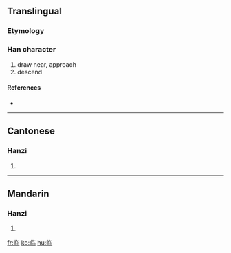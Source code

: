 {{also|臨}}<!-- may be replaced by zh-forms -->
==Translingual==

===Etymology===
{{Han simp|臨}}

===Han character===
{{Han char|rn=2|rad=丨|as=08|sn=9|four=|canj=中中人日 (LLOA)}}

# draw near, approach
# descend

====References====
* {{Han ref|kx=0080.071|hdz=10030.050|uh=4E34|ud=20020}}

----

==Cantonese==

===Hanzi===
{{yue-hanzi|jyut=|y=lam4|tra=臨}}

# {{defn|Cantonese}}

----

==Mandarin==

===Hanzi===
{{cmn-hanzi|tra=臨|pin=[[lín]] ([[lin2]])|wg=lin<sup>2</sup>}}

# {{defn|Mandarin}}

[[fr:临]]
[[ko:临]]
[[hu:临]]